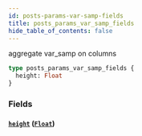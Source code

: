 ```yaml
---
id: posts-params-var-samp-fields
title: posts_params_var_samp_fields
hide_table_of_contents: false
---
```


aggregate var_samp on columns

```graphql
type posts_params_var_samp_fields {
  height: Float
}
```

### Fields

#### [`height`](#) ([`Float`](/07-graphql/scalars/float))
